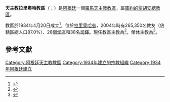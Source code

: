 {{Multiple issues|
{{Primarysources|time=2020-06-09T20:43:31+00:00}}
{{Refimprove|time=2020-06-09T20:43:31+00:00}}
}}
{{Infobox Roman Catholic diocese
|Roman Catholic Diocese of = 天主教拉里奧哈教區
|Latin name of diocese = Dioecesis Rioiensis
|border = catholic
|image =[[File:05._La_Rioja_(2).JPG|250px]]
|caption =聖尼各老主教座堂
|location = [[阿根廷|阿根廷]]
|territory =[[拉里奧哈省|拉里奧哈省]]
|population = 265,350
|rite = [[羅馬禮|羅馬禮]]
|patron =
|province =[[天主教庫約的聖胡安總教區|庫約的聖胡安]]
|established = 1934年4月20日
|cathedral = 聖尼各老主教座堂
|co-cathedral =
|leadership = 主教
|website =
|pope = {{incumbent pope}}
|ordinary = {{link-de|但丁·古斯塔沃·布拉伊達|Dante Gustavo Braida}}
|coadjutor bishop =
|auxiliary =
|emeritus = {{link-de|羅勃·羅德里格斯 (主教)|Roberto Rodríguez (Bischof)|羅勃·羅德里格斯}}
}}

'''天主教拉里奧哈教區'''（{{lang-la|Dioecesis Rioiensis}}；{{lang-es|Diócesis de La Rioja}}）是[[阿根廷|阿根廷]]一個[[羅馬天主教|羅馬天主教]][[教區|教區]]，屬[[天主教庫約的聖胡安總教區|庫約的聖胡安總教區]]。

教區於1934年4月20日成立<ref>{{cite book |title=ACTA APOSTOLICAE SEDIS |series=II |volume=II |year=1935 |publisher=Typis Polyglottis Vaticanis |pages=257-263 |url=https://www.vatican.va/archive/aas/documents/AAS-27-1935-ocr.pdf |accessdate=2020-04-25 |archiveurl=https://web.archive.org/web/20200425134719/https://www.vatican.va/archive/aas/documents/AAS-27-1935-ocr.pdf |archivedate=2020-04-25 |language=la |dead-url=no }}</ref>，位於[[拉里奧哈省|拉里奧哈省]]，2004年時有265,350名教友（佔轄區總人口87.0%）、28個[[堂區|堂區]]和38名[[司鐸|司鐸]]。現任教區主教為{{link-en|但丁·古斯塔沃·布拉伊達|Dante Gustavo Braida}}<ref>{{cite press release |title=Resignations and Appointments, 13.12.2018 |url=https://press.vatican.va/content/salastampa/en/bollettino/pubblico/2018/12/13/181213d.html |publisher=Holy See Press Office |accessdate=2019-07-16 |archiveurl=https://web.archive.org/web/20190716045238/https://press.vatican.va/content/salastampa/en/bollettino/pubblico/2018/12/13/181213d.html |archivedate=2019-07-16 |language=en |date=2018-12-13 |dead-url=no }}</ref>，榮休主教為{{link-de|羅勃·羅德里格斯 (主教)|Roberto Rodríguez (Bischof)|羅勃·羅德里格斯}}<ref>{{cite press release |title=RINUNCE E NOMINE, 09.07.2013 |url=https://press.vatican.va/content/salastampa/it/bollettino/pubblico/2013/07/09/0459/01030.html |publisher=Sala Stampa della Santa Sede |accessdate=2019-07-16 |archiveurl=https://web.archive.org/web/20190716045632/https://press.vatican.va/content/salastampa/it/bollettino/pubblico/2013/07/09/0459/01030.html |archivedate=2019-07-16 |language=it |date=2013-07-09 |dead-url=no }}</ref>。

==參考文獻==
{{reflist}}

{{阿根廷天主教教區}}

{{DEFAULTSORT:La Rioja}}
[[Category:阿根廷天主教教區|Category:阿根廷天主教教區]]
[[Category:1934年建立的宗教組織|Category:1934年建立的宗教組織]]
[[Category:1934年阿根廷建立|Category:1934年阿根廷建立]]